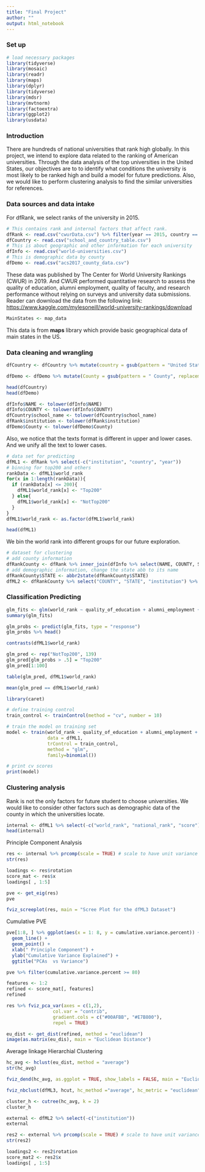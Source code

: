```yaml
---
title: "Final Project"
author: ""
output: html_notebook
---
```

### Set up
```r
# load necessary packages
library(tidyverse)
library(mosaic)
library(readr)
library(maps)
library(dplyr)
library(tidyverse)
library(mdsr)
library(mvtnorm)
library(factoextra)
library(ggplot2)
library(usdata)
```

### Introduction

There are hundreds of national universities that rank high globally. In this project, we intend to explore data related to the ranking of American universities. Through the data analysis of the top universities in the United States, our objectives are to to identify what conditions the university is most likely to be ranked high and build a model for future predictions. Also, we would like to perform clustering analysis to find the similar universities for references.

### Data sources and data intake

For dfRank, we select ranks of the university in 2015.

```r
# This contains rank and internal factors that affect rank.
dfRank <- read.csv("cwurData.csv") %>% filter(year == 2015, country == "USA")
dfCountry <- read.csv("school_and_country_table.csv")
# This is about geographic and other information for each university
dfInfo <- read.csv("world-universities.csv")
# This is demographic data by county
dfDemo <- read.csv("acs2017_county_data.csv")
```
These data was published by The Center for World University Rankings (CWUR) in 2019. And CWUR performed quantitative research to assess the quality of education, alumni employment, quality of faculty, and research performance without relying on surveys and university data submissions. Reader can download the data from the following link:
<https://www.kaggle.com/mylesoneill/world-university-rankings/download>

```r
MainStates <- map_data
```
This data is from __maps__ library which provide basic geographical data of main states in the US.

### Data cleaning and wrangling
```r
dfCountry <- dfCountry %>% mutate(country = gsub(pattern = "United States of America", replacement = "USA", country))

dfDemo <- dfDemo %>% mutate(County = gsub(pattern = " County", replacement = "", County))

head(dfCountry)
head(dfDemo)
```

```r
dfInfo$NAME <- tolower(dfInfo$NAME)
dfInfo$COUNTY <- tolower(dfInfo$COUNTY)
dfCountry$school_name <- tolower(dfCountry$school_name)
dfRank$institution <- tolower(dfRank$institution)
dfDemo$County <- tolower(dfDemo$County)
```
Also, we notice that the texts format is different in upper and lower cases. And we unify all the text to lower cases.

```r
# data set for predicting
dfML1 <- dfRank %>% select(-c("institution", "country", "year"))
# binning for top200 and others
rankData <- dfML1$world_rank
for(x in 1:length(rankData)){
  if (rankData[x] <= 200){
    dfML1$world_rank[x] <- "Top200"
  } else{
    dfML1$world_rank[x] <- "NotTop200"
  }
}
dfML1$world_rank <- as.factor(dfML1$world_rank)

head(dfML1)
```
We bin the world rank into different groups for our future exploration.

```r
# dataset for clustering
# add county information
dfRankCounty <- dfRank %>% inner_join(dfInfo %>% select(NAME, COUNTY, STATE), by = c("institution" = "NAME"))
# add demographic information, change the state abb to its name
dfRankCounty$STATE <- abbr2state(dfRankCounty$STATE)
dfML2 <- dfRankCounty %>% select("COUNTY", "STATE", "institution") %>% inner_join(dfDemo %>% select(everything()), by = c("COUNTY" = "County", "STATE" = "State")) %>% select(-c("COUNTY","STATE"))
```

### Classification Predicting
```r
glm_fits <- glm(world_rank ~ quality_of_education + alumni_employment + quality_of_faculty + patents + influence + broad_impact, data = dfML1, family = binomial)
summary(glm_fits)
```
```r
glm_probs <- predict(glm_fits, type = "response")
glm_probs %>% head()
```
```r
contrasts(dfML1$world_rank)
```
```r
glm_pred <- rep("NotTop200", 139)
glm_pred[glm_probs > .5] = "Top200"
glm_pred[1:100]
```
```r
table(glm_pred, dfML1$world_rank)
```
```r
mean(glm_pred == dfML1$world_rank)
```

```r
library(caret)

# define training control
train_control <- trainControl(method = "cv", number = 10)

# train the model on training set
model <- train(world_rank ~ quality_of_education + alumni_employment + quality_of_faculty + patents + influence + broad_impact,
               data = dfML1,
               trControl = train_control,
               method = "glm",
               family=binomial())

# print cv scores
print(model)
```

### Clustering analysis
Rank is not the only factors for future student to choose universities. We would like to consider other factors such as demographic data of the county in which the universities locate.

```r
internal <- dfML1 %>% select(-c("world_rank", "national_rank", "score"))
head(internal)
```

Principle Component Analysis
```r
res <- internal %>% prcomp(scale = TRUE) # scale to have unit variance before analysis
str(res)
```

```r
loadings <- res$rotation
score_mat <- res$x
loadings[ , 1:5]
```

```r
pve <- get_eig(res)
pve
```

```r
fviz_screeplot(res, main = "Scree Plot for the dfML3 Dataset")
```

Cumulative PVE
```r
pve[1:8, ] %>% ggplot(aes(x = 1: 8, y = cumulative.variance.percent)) +
  geom_line() +
  geom_point() +
  xlab(" Principle Component") +
  ylab("Cumulative Variance Explained") +
  ggtitle("PCAs  vs Variance")
```

```r
pve %>% filter(cumulative.variance.percent >= 80)
```

```r
features <- 1:2
refined <- score_mat[, features]
refined
```

```r
res %>% fviz_pca_var(axes = c(1,2),
                 col.var = "contrib",
                 gradient.cols = c("#00AFBB", "#E7B800"),
                 repel = TRUE)
```

```r
eu_dist <- get_dist(refined, method = "euclidean")
image(as.matrix(eu_dis), main = "Euclidean Distance")
```

Average linkage Hierarchial Clustering
```r
hc_avg <- hclust(eu_dist, method = "average")
str(hc_avg)
```

```r
fviz_dend(hc_avg, as.ggplot = TRUE, show_labels = FALSE, main = "Euclidean-Average")
```
```r
fviz_nbclust(dfML3, hcut, hc_method ="average", hc_metric = "euclidean", method ="silhouette")
```


```r
cluster_h <- cutree(hc_avg, k = 2)
cluster_h
```

```r
external <- dfML2 %>% select(-c("institution"))
external
```
```r
res2 <- external %>% prcomp(scale = TRUE) # scale to have unit variance before analysis
str(res2)
```

```r
loadings2 <- res2$rotation
score_mat2 <- res2$x
loadings[ , 1:5]
```



